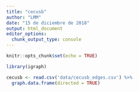 ```yaml
---
title: "cecusb"
author: "LMM"
date: "15 de diciembre de 2018"
output: html_document
editor_options: 
  chunk_output_type: console
---
```


```r
knitr::opts_chunk$set(echo = TRUE)
```

```r
library(igraph)
```

```r
cecusb <- read.csv('data/cecusb_edges.csv') %>% 
  graph.data.frame(directed = TRUE)
```

